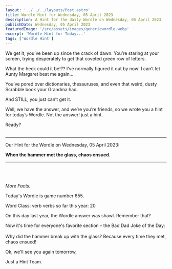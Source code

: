 ```yaml
---
layout: '../../../layouts/Post.astro'
title: Wordle Hint for Wednesday, 05 April 2023
description: A Hint for the daily Wordle on Wednesday, 05 April 2023
publishDate: Wednesday, 05 April 2023
featuredImage: '/src/assets/images/genericwordle.webp'
excerpt: 'Wordle Hint for Today...'
tags: ['Wordle Hint']
---
```


We get it, you’ve been up since the crack of dawn. You’re staring at your screen, trying desperately to get that coveted green row of letters. 

What the heck could it be!??
I’ve normally figured it out by now!
I can’t let Aunty Margaret beat me again… 

You’ve pored over dictionaries, thesauruses, and even that weird, dusty Scrabble book your Grandma had.

And STILL, you just can’t get it. 

Well, we have the answer, and we’re you’re friends, so we wrote you a hint for today’s Wordle.
Not the answer! just a hint. 

Ready?<br /><br />

----

Our Hint for the Wordle on Wednesday, 05 April 2023:

**When the hammer met the glass, chaos ensued.** 


----

<br /><br /><br />*More Facts:*

Today's Wordle is game number 655.

Word Class: verb verbs so far this year: 20 

On this day last year, the Wordle answer was shawl. Remember that? 

Now it's time for everyone's favorite section – the Bad Dad Joke of the Day:<br /><br />Why did the hammer break up with the glass? Because every time they met, chaos ensued! 

Ok, we'll see you again tomorrow, 

Just a Hint Team.